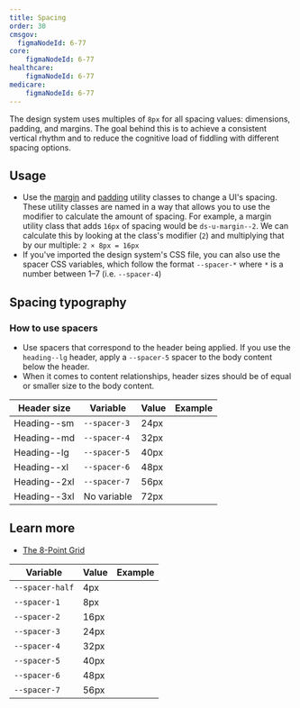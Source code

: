 ```yaml
---
title: Spacing
order: 30
cmsgov:
  figmaNodeId: 6-77
core:
    figmaNodeId: 6-77
healthcare:
    figmaNodeId: 6-77
medicare:
    figmaNodeId: 6-77
---
```


The design system uses multiples of `8px` for all spacing values: dimensions, padding, and margins. The goal behind this is to achieve a consistent vertical rhythm and to reduce the cognitive load of fiddling with different spacing options.

## Usage

- Use the [margin](/utilities/margin/) and [padding](/utilities/padding/) utility classes to change a UI's spacing. These utility classes are named in a way that allows you to use the modifier to calculate the amount of spacing. For example, a margin utility class that adds `16px` of spacing would be `ds-u-margin--2`. We can calculate this by looking at the class's modifier (`2`) and multiplying that by our multiple: `2 × 8px = 16px`
- If you've imported the design system's CSS file, you can also use the spacer CSS variables, which follow the format `--spacer-*` where `*` is a number between 1–7 (i.e. `--spacer-4`)

## Spacing typography

### How to use spacers

- Use spacers that correspond to the header being applied. If you use the `heading--lg` header, apply a `--spacer-5` spacer to the body content below the header.
- When it comes to content relationships, header sizes should be of equal or smaller size to the body content.

| Header size  | Variable        | Value | Example                                                      |
| ------------ | --------------- | ----- | ------------------------------------------------------------ |
| Heading--sm  | `--spacer-3`    | 24px  | <div class="ds-u-fill--secondary example-spacer-3"></div>    |
| Heading--md  | `--spacer-4`    | 32px  | <div class="ds-u-fill--secondary example-spacer-4"></div>    |
| Heading--lg  | `--spacer-5`    | 40px  | <div class="ds-u-fill--secondary example-spacer-5"></div>    |
| Heading--xl  | `--spacer-6`    | 48px  | <div class="ds-u-fill--secondary example-spacer-6"></div>    |
| Heading--2xl | `--spacer-7`    | 56px  | <div class="ds-u-fill--secondary example-spacer-7"></div>    |
| Heading--3xl | No variable     | 72px  |                                                              |



## Learn more

- [The 8-Point Grid](https://spec.fm/specifics/8-pt-grid)

| Variable        | Value | Example                                                      |
| --------------- | ----- | ------------------------------------------------------------ |
| `--spacer-half` | 4px   | <div class="ds-u-fill--secondary example-spacer-half"></div> |
| `--spacer-1`    | 8px   | <div class="ds-u-fill--secondary example-spacer-1"></div>    |
| `--spacer-2`    | 16px  | <div class="ds-u-fill--secondary example-spacer-2"></div>    |
| `--spacer-3`    | 24px  | <div class="ds-u-fill--secondary example-spacer-3"></div>    |
| `--spacer-4`    | 32px  | <div class="ds-u-fill--secondary example-spacer-4"></div>    |
| `--spacer-5`    | 40px  | <div class="ds-u-fill--secondary example-spacer-5"></div>    |
| `--spacer-6`    | 48px  | <div class="ds-u-fill--secondary example-spacer-6"></div>    |
| `--spacer-7`    | 56px  | <div class="ds-u-fill--secondary example-spacer-7"></div>    |
